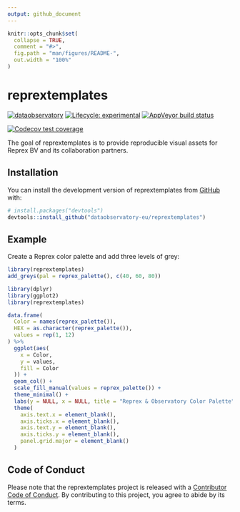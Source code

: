 ```yaml
---
output: github_document
---
```


<!-- README.md is generated from README.Rmd. Please edit that file -->

```r
knitr::opts_chunk$set(
  collapse = TRUE,
  comment = "#>",
  fig.path = "man/figures/README-",
  out.width = "100%"
)
```

# reprextemplates

<!-- badges: start -->
[![dataobservatory](https://img.shields.io/badge/ecosystem-dataobservatory.eu-3EA135.svg)](https://dataobservatory.eu/)
[![Lifecycle: experimental](https://img.shields.io/badge/lifecycle-experimental-orange.svg)](https://lifecycle.r-lib.org/articles/stages.html#experimental)
[![AppVeyor build status](https://ci.appveyor.com/api/projects/status/github/dataobservatory-eu/reprextemplates?branch=main&svg=true)](https://ci.appveyor.com/project/dataobservatory-eu/reprextemplates)

[![Codecov test coverage](https://codecov.io/gh/dataobservatory-eu/reprextemplates/branch/main/graph/badge.svg)](https://app.codecov.io/gh/dataobservatory-eu/reprextemplates?branch=main)
<!-- badges: end -->

The goal of reprextemplates is to provide reproducible visual assets for Reprex BV and its collaboration partners.

## Installation

You can install the development version of reprextemplates from [GitHub](https://github.com/) with:

``` r
# install.packages("devtools")
devtools::install_github("dataobservatory-eu/reprextemplates")
```

## Example

Create a Reprex color palette and add three levels of grey:

```r
library(reprextemplates)
add_greys(pal = reprex_palette(), c(40, 60, 80))
```


```r
library(dplyr)
library(ggplot2)
library(reprextemplates)

data.frame(
  Color = names(reprex_palette()),
  HEX = as.character(reprex_palette()),
  values = rep(1, 12)
) %>%
  ggplot(aes(
    x = Color,
    y = values,
    fill = Color
  )) +
  geom_col() +
  scale_fill_manual(values = reprex_palette()) +
  theme_minimal() +
  labs(y = NULL, x = NULL, title = "Reprex & Observatory Color Palette") +
  theme(
    axis.text.x = element_blank(),
    axis.ticks.x = element_blank(),
    axis.text.y = element_blank(),
    axis.ticks.y = element_blank(),
    panel.grid.major = element_blank()
  )
```

## Code of Conduct
  
Please note that the reprextemplates project is released with a [Contributor Code of Conduct](https://contributor-covenant.org/version/2/1/CODE_OF_CONDUCT.html). By contributing to this project, you agree to abide by its terms.
